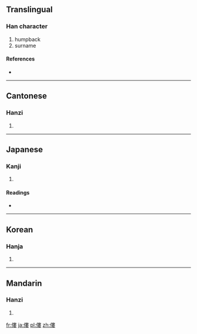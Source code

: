 {{also|偻}}
==Translingual==

===Han character===
{{Han char|rn=9|rad=人|as=11|sn=13|four=2524<sub>4</sub>|canj=人中中女 (OLLV)}}

# humpback
# surname

====References====
* {{Han ref|kx=0115.170|dkj=01045|dj=0246.050|hdz=10210.180|uh=50C2|ud=20674|bh=DCBC|bd=56508}}

----

==Cantonese==

===Hanzi===
{{yue-hanzi|jyut=|y=lau4|sim=偻}}

# {{defn|Cantonese|sort=人11}}

----

==Japanese==

===Kanji===
{{ja-kanji|grade=|rs=人11}}

# {{defn|Japanese|sort=人11}}

====Readings====
* {{ja-readings|on=[[ろう]] (rō), [[る]] (ru)|kun=[[かがむ]] (kagamu)}}

----

==Korean==

===Hanja===
{{ko-hanja|hangeul=루|rv=ru|mr=ru}}

# {{defn|Korean|sort=人11}}

----

==Mandarin==

===Hanzi===
{{cmn-hanzi|sim=偻|pin=[[lǚ]] ([[lü3]])|wg=lü<sup>3</sup>}}

# {{defn|Mandarin|sort=人11}}

[[fr:僂]]
[[ja:僂]]
[[pl:僂]]
[[zh:僂]]